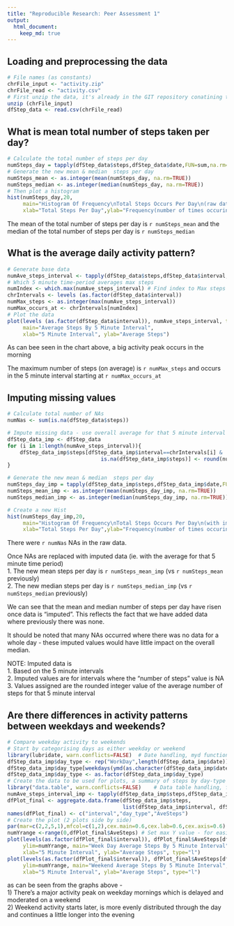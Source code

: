 ```yaml
---
title: "Reproducible Research: Peer Assessment 1"
output: 
  html_document:
    keep_md: true
---
```



## Loading and preprocessing the data
```r
# File names (as constants)
chrFile_input <- "activity.zip"
chrFile_read <- "activity.csv"
# First unzip the data, it's already in the GIT repository conatining this document
unzip (chrFile_input)
dfStep_data <- read.csv(chrFile_read)
```
## What is mean total number of steps taken per day?
```r
# Calculate the total number of steps per day
numSteps_day = tapply(dfStep_data$steps,dfStep_data$date,FUN=sum,na.rm=TRUE)
# Generate the new mean & median  steps per day
numSteps_mean <- as.integer(mean(numSteps_day, na.rm=TRUE))
numSteps_median <- as.integer(median(numSteps_day, na.rm=TRUE))
# Then plot a histogram
hist(numSteps_day,20,
     main="Histogram Of Frequency\nTotal Steps Occurs Per Day\n(raw data)",
     xlab="Total Steps Per Day",ylab="Frequency(number of times occuring)")
```
  
The mean of the total number of steps per day is `r numSteps_mean`
 and the median of the total number of steps per day is `r numSteps_median`  

## What is the average daily activity pattern?

```r
# Generate base data
numAve_steps_interval <- tapply(dfStep_data$steps,dfStep_data$interval,FUN=mean,na.rm=TRUE)
# Which 5 minute time-period averages max steps
numIndex <- which.max(numAve_steps_interval) # Find index to Max steps
chrIntervals <- levels (as.factor(dfStep_data$interval))
numMax_steps <- as.integer(max(numAve_steps_interval))
numMax_occurs_at <- chrIntervals[numIndex]
# Plot the data
plot(levels (as.factor(dfStep_data$interval)), numAve_steps_interval, type="l",
     main="Average Steps By 5 Minute Interval",
     xlab="5 Minute Interval", ylab="Average Steps")
```
  
As can bee seen in the chart above, a big activity peak occurs in the morning  

The maximum number of steps (on average) is `r numMax_steps`
 and occurs in the 5 minute interval starting at `r numMax_occurs_at`

## Imputing missing values

```r
# Calculate total number of NAs
numNas <- sum(is.na(dfStep_data$steps))

# Impute missing data - use overall average for that 5 minute interval (rounded to integer)
dfStep_data_imp <- dfStep_data
for (i in 1:length(numAve_steps_interval)){
    dfStep_data_imp$steps[dfStep_data_imp$interval==chrIntervals[i] & 
                              is.na(dfStep_data_imp$steps)] <- round(numAve_steps_interval[i],0)
}

# Generate the new mean & median  steps per day
numSteps_day_imp = tapply(dfStep_data_imp$steps,dfStep_data_imp$date,FUN=sum,na.rm=TRUE)
numSteps_mean_imp <- as.integer(mean(numSteps_day_imp, na.rm=TRUE))
numSteps_median_imp <- as.integer(median(numSteps_day_imp, na.rm=TRUE))

# Create a new Hist
hist(numSteps_day_imp,20,
     main="Histogram Of Frequency\nTotal Steps Occurs Per Day\n(with imputed data)",
     xlab="Total Steps Per Day",ylab="Frequency(number of times occuring)")
```
  
There were `r numNas` NAs in the raw data.  
  
Once NAs are replaced with imputed data (ie. with the average for that 5 minute time period)  
1.  The new mean steps per day is `r numSteps_mean_imp` (vs `r numSteps_mean` previously)  
2.  The new median steps per day is `r numSteps_median_imp`  (vs `r numSteps_median` previously)  
  
We can see that the mean and median number of steps per day have risen once data is "imputed".
 This reflects the fact that we have added data where previously there was none.   
  
It should be noted that many NAs occurred where there was no data for a whole day - 
 these imputed values would have little impact on the overall median.  
  
NOTE: Imputed data is  
1. Based on the 5 minute intervals  
2. Imputed values are for intervals where the "number of steps" value is NA  
3. Values assigned are the rounded integer value of the average number of steps for that 5 minute interval  

## Are there differences in activity patterns between weekdays and weekends?

```r
# Compare weekday activity to weekends
# Start by categorising days as either weekday or weekend
library(lubridate, warn.conflicts=FALSE)  # Date handling, myd function
dfStep_data_imp$day_type <- rep("WorkDay",length(dfStep_data_imp$date))
dfStep_data_imp$day_type[weekdays(ymd(as.character(dfStep_data_imp$date))) %in% c("Saturday","Sunday")] <- "Weekend"
dfStep_data_imp$day_type <- as.factor(dfStep_data_imp$day_type)
# Create the data to be used for plots, a summary of steps by day-type and 5-minute-interval
library("data.table", warn.conflicts=FALSE)    # Data table handling, for Aggregate function
numAve_steps_interval_imp <- tapply(dfStep_data_imp$steps,dfStep_data_imp$interval,FUN=mean,na.rm=TRUE)
dfPlot_final <- aggregate.data.frame(dfStep_data_imp$steps,  
                                     list(dfStep_data_imp$interval, dfStep_data_imp$day_type), FUN=mean)
names(dfPlot_final) <- c("interval","day_type","AveSteps")
# Create the plot (2 plots side by side)
par(mar=c(2,2,5,1),mfcol=c(1,2),cex.main=0.6,cex.lab=0.6,cex.axis=0.6)
numYrange <-range(0,dfPlot_final$AveSteps) # Set max Y value - for easier comparison
plot(levels(as.factor(dfPlot_final$interval)), dfPlot_final$AveSteps[dfPlot_final$day_type=="WorkDay"],
     ylim=numYrange, main="Week Day Average Steps By 5 Minute Interval",
     xlab="5 Minute Interval", ylab="Average Steps", type="l")
plot(levels(as.factor(dfPlot_final$interval)), dfPlot_final$AveSteps[dfPlot_final$day_type=="Weekend"],
     ylim=numYrange, main="Weekend Average Steps By 5 Minute Interval",
     xlab="5 Minute Interval", ylab="Average Steps", type="l")
```
  
as can be seen from the graphs above -  
1) There's a major activity peak on weekday mornings which is delayed and moderated on a weekend  
2) Weekend activity starts later, is more evenly distributed through the day and continues a little longer into the evening  
